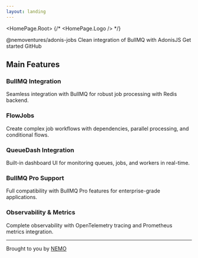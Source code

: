 ```yaml
---
layout: landing
---
```



<HomePage.Root>
  {/* <HomePage.Logo /> */}
  <div className="border-3 border-white size-12"></div>
  <HomePage.Tagline>@nemoventures/adonis-jobs</HomePage.Tagline>
  <HomePage.InstallPackage name="@nemoventures/adonis-jobs" type="npm" />
  <HomePage.Description>Clean integration of BullMQ with AdonisJS</HomePage.Description>
  <HomePage.Buttons>
    <HomePage.Button href="/guides/installation" variant="accent">Get started</HomePage.Button>
    <HomePage.Button href="https://github.com/nemoengineering/adonis-jobs">GitHub</HomePage.Button>
  </HomePage.Buttons>
</HomePage.Root>

## Main Features

### BullMQ Integration
Seamless integration with BullMQ for robust job processing with Redis backend.

### FlowJobs
Create complex job workflows with dependencies, parallel processing, and conditional flows.

### QueueDash Integration
Built-in dashboard UI for monitoring queues, jobs, and workers in real-time.

### BullMQ Pro Support
Full compatibility with BullMQ Pro features for enterprise-grade applications.

### Observability & Metrics
Complete observability with OpenTelemetry tracing and Prometheus metrics integration.

---

Brought to you by [NEMO](https://nemo.ventures)
